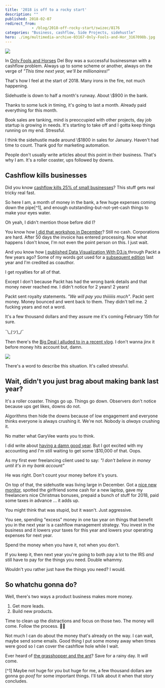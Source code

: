 ```yaml
---
title: '2018 is off to a rocky start'
description: ""
published: 2018-02-07
redirect_from: 
            - /blog/2018-off-rocky-start/swizec/8176
categories: "Business, cashflow, Side Projects, sidehustle"
hero: ./img/multimedia-archive-03167-Only-Fools-and-Hor_3167098b.jpg
---
```


![](./img/multimedia-archive-03167-Only-Fools-and-Hor_3167098b.jpg)

In [Only Fools and Horses](https://en.wikipedia.org/wiki/Only_Fools_and_Horses) Del Boy was a successful businessman with a cashflow problem. Always up to some scheme or another, always on the verge of _"This time next year, we'll be millionaires!"_

That's how I feel at the start of 2018. Many irons in the fire, not much happening.

Sidehustle is down to half a month's runway. About \\$900 in the bank.

Thanks to some luck in timing, it's going to last a month. Already paid everything for this month.

Book sales are tanking, mind is preoccupied with other projects, day job startup is growing in needs. It's starting to take off and I gotta keep things running on my end. Stressful.

I think the sidehustle made around \\$1800 in sales for January. Haven't had time to count. Thank god for marketing automation.

People don't usually write articles about this point in their business. That's why I am. It's a roller coaster, ups followed by downs.

## Cashflow kills businesses

Did you know [cashflow kills 25% of small businesses](http://time.com/money/3888448/cash-flow-small-business-startups/)? This stuff gets real tricky real fast.

So here I am, a month of money in the bank, a few huge expenses coming down the pipe\[^1], and enough outstanding-but-not-yet-cash things to make your eyes water.

Oh yeah, I didn't mention those before did I?

You know how [I did that workshop in December](https://swizec.com/blog/teaching-backend-devs-react-redux-stubhub-boston/swizec/7952)? Still no cash. Corporations are hard. After 50 days the invoice has entered processing. Now what happens I don't know, I'm not even the point person on this. I just wait.

And you know how [I published Data Visualization With D3.js ](https://www.packtpub.com/web-development/data-visualization-d3js)through Packt a few years ago? Some of my words got used for a [subsequent edition](https://www.packtpub.com/web-development/d3js-4x-data-visualization-third-edition) last year and I'm credited as coauthor.

I get royalties for all of that.

Except I don't because Packt has had the wrong bank details and that money never reached me. I didn't notice for 2 years! 2 years!

Packt sent royalty statements. _"We will pay you thiiiiiis much"_. Packt sent money. Money bounced and went back to them. They didn't tell me. 2 fucking years and not a word.

It's a few thousand dollars and they assure me it's coming February 15th for sure.

¯\\\_(ツ)\_/¯

Then there's the [Big Deal I alluded to in a recent vlog](https://www.youtube.com/watch?v=k5wayr6tYzY&t=1s). I don't wanna jinx it before money hits account but, damn.

![](./img/img-instances-500x-62709854-damn-girl-you-thicker-than-a-bowl-of-oatmeal.jpg)

There's a word to describe this situation. It's called stressful.

## Wait, didn't you just brag about making bank last year?

It's a roller coaster. Things go up. Things go down. Observers don't notice because ups get likes, downs do not.

Algorithms then hide the downs because of low engagement and everyone thinks everyone is always crushing it. We're not. Nobody is _always_ crushing it.

No matter what GaryVee wants you to think.

I did write about [having a damn good year](https://swizec.com/blog/how-i-sidehustled-72167-last-year-and-what-i-wanna-do-next/swizec/8016). But I got excited with my accounting and I'm still waiting to get some \\$10,000 of that. Oops.

As my first ever freelancing client used to say: _"I don't believe in money until it's in my bank account"_

He was right. Don't count your money before it's yours.

On top of that, the sidehustle was living large in December. Got a [nice new monitor](https://swizec.com/blog/new-5k-monitor-lg-ultrafine-5k/swizec/7955), spotted the girlfriend some cash for a new laptop, gave my freelancers nice Christmas bonuses, prepaid a bunch of stuff for 2018, paid some taxes in advance ... it adds up.

You might think that was stupid, but it wasn't. Just aggressive.

You see, spending "excess" money in one tax year on things that benefit you in the next year is a cashflow management strategy. You invest in the business and it lowers your taxes for this year and lowers your operating expenses for next year.

Spend the money when you have it, not when you don't.

If you keep it, then next year you're going to both pay a lot to the IRS _and_ still have to pay for the things you need. Double whammy.

Wouldn't you rather just have the things you need? I would.

## So whatchu gonna do?

Well, there's two ways a product business makes more money.

1.  Get more leads.
2.  Build new products.

Time to clean up the distractions and focus on those two. The money will come. Follow the process. 🙏🏻

Not much I can do about the money that's already on the way. I can wait, maybe send some emails. Good thing I put some money away when times were good so I can cover the cashflow hole while I wait.

Ever heard of [the grasshopper and the ant](https://en.wikipedia.org/wiki/The_Ant_and_the_Grasshopper)? Save for a rainy day. It _will_ come.

\[^1] Maybe not huge for you but huge for me, a few thousand dollars are gonna go _poof_ for some important things. I'll talk about it when that story concludes.
